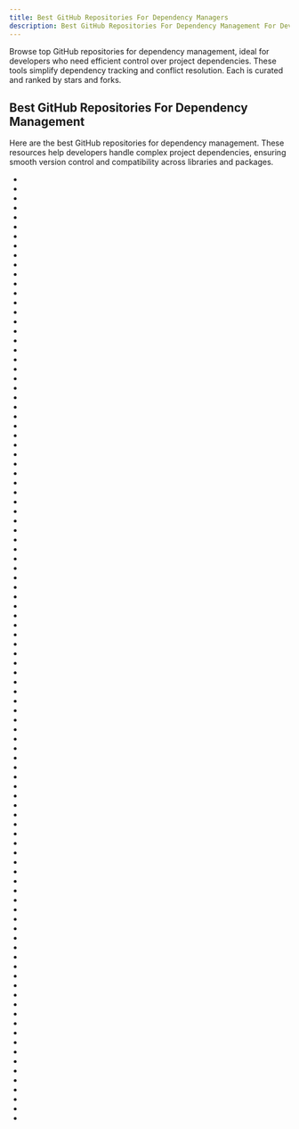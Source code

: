 ```yaml
---
title: Best GitHub Repositories For Dependency Managers
description: Best GitHub Repositories For Dependency Management For Developer Utilities. Our Repos List Are Curated Then Ranked By Stars And Forks.
---
```


Browse top GitHub repositories for dependency management, ideal for developers who need efficient control over project dependencies. These tools simplify dependency tracking and conflict resolution. Each is curated and ranked by stars and forks.

## Best GitHub Repositories For Dependency Management

Here are the best GitHub repositories for dependency management. These resources help developers handle complex project dependencies, ensuring smooth version control and compatibility across libraries and packages.

- <Badge owner="composer" repoName="composer" stars="https://img.shields.io/github/stars/composer/composer?style=flat&logoSize=auto" forks="https://img.shields.io/github/forks/composer/composer?style=flat&logoSize=auto"/>
- <Badge owner="Carthage" repoName="Carthage" stars="https://img.shields.io/github/stars/Carthage/Carthage?style=flat&logoSize=auto" forks="https://img.shields.io/github/forks/Carthage/Carthage?style=flat&logoSize=auto"/>
- <Badge owner="CocoaPods" repoName="CocoaPods" stars="https://img.shields.io/github/stars/CocoaPods/CocoaPods?style=flat&logoSize=auto" forks="https://img.shields.io/github/forks/CocoaPods/CocoaPods?style=flat&logoSize=auto"/>
- <Badge owner="pdm-project" repoName="pdm" stars="https://img.shields.io/github/stars/pdm-project/pdm?style=flat&logoSize=auto" forks="https://img.shields.io/github/forks/pdm-project/pdm?style=flat&logoSize=auto"/>
- <Badge owner="wbthomason" repoName="packer.nvim" stars="https://img.shields.io/github/stars/wbthomason/packer.nvim?style=flat&logoSize=auto" forks="https://img.shields.io/github/forks/wbthomason/packer.nvim?style=flat&logoSize=auto"/>
- <Badge owner="nextapps-de" repoName="winbox" stars="https://img.shields.io/github/stars/nextapps-de/winbox?style=flat&logoSize=auto" forks="https://img.shields.io/github/forks/nextapps-de/winbox?style=flat&logoSize=auto"/>
- <Badge owner="cpm-cmake" repoName="CPM.cmake" stars="https://img.shields.io/github/stars/cpm-cmake/CPM.cmake?style=flat&logoSize=auto" forks="https://img.shields.io/github/forks/cpm-cmake/CPM.cmake?style=flat&logoSize=auto"/>
- <Badge owner="glasskube" repoName="glasskube" stars="https://img.shields.io/github/stars/glasskube/glasskube?style=flat&logoSize=auto" forks="https://img.shields.io/github/forks/glasskube/glasskube?style=flat&logoSize=auto"/>
- <Badge owner="ded" repoName="script.js" stars="https://img.shields.io/github/stars/ded/script.js?style=flat&logoSize=auto" forks="https://img.shields.io/github/forks/ded/script.js?style=flat&logoSize=auto"/>
- <Badge owner="kubetail-org" repoName="loadjs" stars="https://img.shields.io/github/stars/kubetail-org/loadjs?style=flat&logoSize=auto" forks="https://img.shields.io/github/forks/kubetail-org/loadjs?style=flat&logoSize=auto"/>
- <Badge owner="nodejs" repoName="corepack" stars="https://img.shields.io/github/stars/nodejs/corepack?style=flat&logoSize=auto" forks="https://img.shields.io/github/forks/nodejs/corepack?style=flat&logoSize=auto"/>
- <Badge owner="fsprojects" repoName="Paket" stars="https://img.shields.io/github/stars/fsprojects/Paket?style=flat&logoSize=auto" forks="https://img.shields.io/github/forks/fsprojects/Paket?style=flat&logoSize=auto"/>
- <Badge owner="tighten" repoName="takeout" stars="https://img.shields.io/github/stars/tighten/takeout?style=flat&logoSize=auto" forks="https://img.shields.io/github/forks/tighten/takeout?style=flat&logoSize=auto"/>
- <Badge owner="pote" repoName="gpm" stars="https://img.shields.io/github/stars/pote/gpm?style=flat&logoSize=auto" forks="https://img.shields.io/github/forks/pote/gpm?style=flat&logoSize=auto"/>
- <Badge owner="fxpio" repoName="composer-asset-plugin" stars="https://img.shields.io/github/stars/fxpio/composer-asset-plugin?style=flat&logoSize=auto" forks="https://img.shields.io/github/forks/fxpio/composer-asset-plugin?style=flat&logoSize=auto"/>
- <Badge owner="churchers" repoName="vm-bhyve" stars="https://img.shields.io/github/stars/churchers/vm-bhyve?style=flat&logoSize=auto" forks="https://img.shields.io/github/forks/churchers/vm-bhyve?style=flat&logoSize=auto"/>
- <Badge owner="vtourraine" repoName="AcknowList" stars="https://img.shields.io/github/stars/vtourraine/AcknowList?style=flat&logoSize=auto" forks="https://img.shields.io/github/forks/vtourraine/AcknowList?style=flat&logoSize=auto"/>
- <Badge owner="petejkim" repoName="goop" stars="https://img.shields.io/github/stars/petejkim/goop?style=flat&logoSize=auto" forks="https://img.shields.io/github/forks/petejkim/goop?style=flat&logoSize=auto"/>
- <Badge owner="crystal-lang" repoName="shards" stars="https://img.shields.io/github/stars/crystal-lang/shards?style=flat&logoSize=auto" forks="https://img.shields.io/github/forks/crystal-lang/shards?style=flat&logoSize=auto"/>
- <Badge owner="mathuo" repoName="dockview" stars="https://img.shields.io/github/stars/mathuo/dockview?style=flat&logoSize=auto" forks="https://img.shields.io/github/forks/mathuo/dockview?style=flat&logoSize=auto"/>
- <Badge owner="modesttree" repoName="Projeny" stars="https://img.shields.io/github/stars/modesttree/Projeny?style=flat&logoSize=auto" forks="https://img.shields.io/github/forks/modesttree/Projeny?style=flat&logoSize=auto"/>
- <Badge owner="JamitLabs" repoName="Accio" stars="https://img.shields.io/github/stars/JamitLabs/Accio?style=flat&logoSize=auto" forks="https://img.shields.io/github/forks/JamitLabs/Accio?style=flat&logoSize=auto"/>
- <Badge owner="MarcWeber" repoName="vim-addon-manager" stars="https://img.shields.io/github/stars/MarcWeber/vim-addon-manager?style=flat&logoSize=auto" forks="https://img.shields.io/github/forks/MarcWeber/vim-addon-manager?style=flat&logoSize=auto"/>
- <Badge owner="mattnite" repoName="gyro" stars="https://img.shields.io/github/stars/mattnite/gyro?style=flat&logoSize=auto" forks="https://img.shields.io/github/forks/mattnite/gyro?style=flat&logoSize=auto"/>
- <Badge owner="CycloneDX" repoName="cdxgen" stars="https://img.shields.io/github/stars/CycloneDX/cdxgen?style=flat&logoSize=auto" forks="https://img.shields.io/github/forks/CycloneDX/cdxgen?style=flat&logoSize=auto"/>
- <Badge owner="HashLoad" repoName="boss" stars="https://img.shields.io/github/stars/HashLoad/boss?style=flat&logoSize=auto" forks="https://img.shields.io/github/forks/HashLoad/boss?style=flat&logoSize=auto"/>
- <Badge owner="iqiyi" repoName="TaskManager" stars="https://img.shields.io/github/stars/iqiyi/TaskManager?style=flat&logoSize=auto" forks="https://img.shields.io/github/forks/iqiyi/TaskManager?style=flat&logoSize=auto"/>
- <Badge owner="biicode" repoName="biicode" stars="https://img.shields.io/github/stars/biicode/biicode?style=flat&logoSize=auto" forks="https://img.shields.io/github/forks/biicode/biicode?style=flat&logoSize=auto"/>
- <Badge owner="mudler" repoName="luet" stars="https://img.shields.io/github/stars/mudler/luet?style=flat&logoSize=auto" forks="https://img.shields.io/github/forks/mudler/luet?style=flat&logoSize=auto"/>
- <Badge owner="mob-sakai" repoName="GitDependencyResolverForUnity" stars="https://img.shields.io/github/stars/mob-sakai/GitDependencyResolverForUnity?style=flat&logoSize=auto" forks="https://img.shields.io/github/forks/mob-sakai/GitDependencyResolverForUnity?style=flat&logoSize=auto"/>
- <Badge owner="VividCortex" repoName="johnny-deps" stars="https://img.shields.io/github/stars/VividCortex/johnny-deps?style=flat&logoSize=auto" forks="https://img.shields.io/github/forks/VividCortex/johnny-deps?style=flat&logoSize=auto"/>
- <Badge owner="jacebrowning" repoName="gitman" stars="https://img.shields.io/github/stars/jacebrowning/gitman?style=flat&logoSize=auto" forks="https://img.shields.io/github/forks/jacebrowning/gitman?style=flat&logoSize=auto"/>
- <Badge owner="opensourcecorp" repoName="vdm" stars="https://img.shields.io/github/stars/opensourcecorp/vdm?style=flat&logoSize=auto" forks="https://img.shields.io/github/forks/opensourcecorp/vdm?style=flat&logoSize=auto"/>
- <Badge owner="ponylang" repoName="corral" stars="https://img.shields.io/github/stars/ponylang/corral?style=flat&logoSize=auto" forks="https://img.shields.io/github/forks/ponylang/corral?style=flat&logoSize=auto"/>
- <Badge owner="geerlingguy" repoName="ansible-role-composer" stars="https://img.shields.io/github/stars/geerlingguy/ansible-role-composer?style=flat&logoSize=auto" forks="https://img.shields.io/github/forks/geerlingguy/ansible-role-composer?style=flat&logoSize=auto"/>
- <Badge owner="justingit" repoName="dada-mail" stars="https://img.shields.io/github/stars/justingit/dada-mail?style=flat&logoSize=auto" forks="https://img.shields.io/github/forks/justingit/dada-mail?style=flat&logoSize=auto"/>
- <Badge owner="craigmbooth" repoName="nix-visualize" stars="https://img.shields.io/github/stars/craigmbooth/nix-visualize?style=flat&logoSize=auto" forks="https://img.shields.io/github/forks/craigmbooth/nix-visualize?style=flat&logoSize=auto"/>
- <Badge owner="Jahans3" repoName="use-simple-state" stars="https://img.shields.io/github/stars/Jahans3/use-simple-state?style=flat&logoSize=auto" forks="https://img.shields.io/github/forks/Jahans3/use-simple-state?style=flat&logoSize=auto"/>
- <Badge owner="Conche" repoName="Conche" stars="https://img.shields.io/github/stars/Conche/Conche?style=flat&logoSize=auto" forks="https://img.shields.io/github/forks/Conche/Conche?style=flat&logoSize=auto"/>
- <Badge owner="mattjennings" repoName="svelte-modals" stars="https://img.shields.io/github/stars/mattjennings/svelte-modals?style=flat&logoSize=auto" forks="https://img.shields.io/github/forks/mattjennings/svelte-modals?style=flat&logoSize=auto"/>
- <Badge owner="muicss" repoName="johnnydepp" stars="https://img.shields.io/github/stars/muicss/johnnydepp?style=flat&logoSize=auto" forks="https://img.shields.io/github/forks/muicss/johnnydepp?style=flat&logoSize=auto"/>
- <Badge owner="composer" repoName="windows-setup" stars="https://img.shields.io/github/stars/composer/windows-setup?style=flat&logoSize=auto" forks="https://img.shields.io/github/forks/composer/windows-setup?style=flat&logoSize=auto"/>
- <Badge owner="ponylang" repoName="pony-stable" stars="https://img.shields.io/github/stars/ponylang/pony-stable?style=flat&logoSize=auto" forks="https://img.shields.io/github/forks/ponylang/pony-stable?style=flat&logoSize=auto"/>
- <Badge owner="joshchngs" repoName="swift-package-manager-ios" stars="https://img.shields.io/github/stars/joshchngs/swift-package-manager-ios?style=flat&logoSize=auto" forks="https://img.shields.io/github/forks/joshchngs/swift-package-manager-ios?style=flat&logoSize=auto"/>
- <Badge owner="YunYouJun" repoName="nnrm" stars="https://img.shields.io/github/stars/YunYouJun/nnrm?style=flat&logoSize=auto" forks="https://img.shields.io/github/forks/YunYouJun/nnrm?style=flat&logoSize=auto"/>
- <Badge owner="ArbiterLib" repoName="Arbiter" stars="https://img.shields.io/github/stars/ArbiterLib/Arbiter?style=flat&logoSize=auto" forks="https://img.shields.io/github/forks/ArbiterLib/Arbiter?style=flat&logoSize=auto"/>
- <Badge owner="Sfedfcv" repoName="redesigned-pancake" stars="https://img.shields.io/github/stars/Sfedfcv/redesigned-pancake?style=flat&logoSize=auto" forks="https://img.shields.io/github/forks/Sfedfcv/redesigned-pancake?style=flat&logoSize=auto"/>
- <Badge owner="gobwas" repoName="dm.js" stars="https://img.shields.io/github/stars/gobwas/dm.js?style=flat&logoSize=auto" forks="https://img.shields.io/github/forks/gobwas/dm.js?style=flat&logoSize=auto"/>
- <Badge owner="fhsinchy" repoName="tent" stars="https://img.shields.io/github/stars/fhsinchy/tent?style=flat&logoSize=auto" forks="https://img.shields.io/github/forks/fhsinchy/tent?style=flat&logoSize=auto"/>
- <Badge owner="egoist" repoName="doko" stars="https://img.shields.io/github/stars/egoist/doko?style=flat&logoSize=auto" forks="https://img.shields.io/github/forks/egoist/doko?style=flat&logoSize=auto"/>
- <Badge owner="willeccles" repoName="cfm" stars="https://img.shields.io/github/stars/willeccles/cfm?style=flat&logoSize=auto" forks="https://img.shields.io/github/forks/willeccles/cfm?style=flat&logoSize=auto"/>
- <Badge owner="nsoperations" repoName="Carthage" stars="https://img.shields.io/github/stars/nsoperations/Carthage?style=flat&logoSize=auto" forks="https://img.shields.io/github/forks/nsoperations/Carthage?style=flat&logoSize=auto"/>
- <Badge owner="sol" repoName="tinc" stars="https://img.shields.io/github/stars/sol/tinc?style=flat&logoSize=auto" forks="https://img.shields.io/github/forks/sol/tinc?style=flat&logoSize=auto"/>
- <Badge owner="google" repoName="cdep" stars="https://img.shields.io/github/stars/google/cdep?style=flat&logoSize=auto" forks="https://img.shields.io/github/forks/google/cdep?style=flat&logoSize=auto"/>
- <Badge owner="ahmadawais" repoName="gatsby-package-manager" stars="https://img.shields.io/github/stars/ahmadawais/gatsby-package-manager?style=flat&logoSize=auto" forks="https://img.shields.io/github/forks/ahmadawais/gatsby-package-manager?style=flat&logoSize=auto"/>
- <Badge owner="ros-infrastructure" repoName="rosdep" stars="https://img.shields.io/github/stars/ros-infrastructure/rosdep?style=flat&logoSize=auto" forks="https://img.shields.io/github/forks/ros-infrastructure/rosdep?style=flat&logoSize=auto"/>
- <Badge owner="cisco" repoName="lal-build-manager" stars="https://img.shields.io/github/stars/cisco/lal-build-manager?style=flat&logoSize=auto" forks="https://img.shields.io/github/forks/cisco/lal-build-manager?style=flat&logoSize=auto"/>
- <Badge owner="sparrc" repoName="gdm" stars="https://img.shields.io/github/stars/sparrc/gdm?style=flat&logoSize=auto" forks="https://img.shields.io/github/forks/sparrc/gdm?style=flat&logoSize=auto"/>
- <Badge owner="CGamesPlay" repoName="dfm" stars="https://img.shields.io/github/stars/CGamesPlay/dfm?style=flat&logoSize=auto" forks="https://img.shields.io/github/forks/CGamesPlay/dfm?style=flat&logoSize=auto"/>
- <Badge owner="Futureblur" repoName="magnet" stars="https://img.shields.io/github/stars/Futureblur/magnet?style=flat&logoSize=auto" forks="https://img.shields.io/github/forks/Futureblur/magnet?style=flat&logoSize=auto"/>
- <Badge owner="mediocregopher" repoName="goat" stars="https://img.shields.io/github/stars/mediocregopher/goat?style=flat&logoSize=auto" forks="https://img.shields.io/github/forks/mediocregopher/goat?style=flat&logoSize=auto"/>
- <Badge owner="k-nasa" repoName="gid" stars="https://img.shields.io/github/stars/k-nasa/gid?style=flat&logoSize=auto" forks="https://img.shields.io/github/forks/k-nasa/gid?style=flat&logoSize=auto"/>
- <Badge owner="kaelzhang" repoName="neuron.js" stars="https://img.shields.io/github/stars/kaelzhang/neuron.js?style=flat&logoSize=auto" forks="https://img.shields.io/github/forks/kaelzhang/neuron.js?style=flat&logoSize=auto"/>
- <Badge owner="corporateshark" repoName="bootstrapping" stars="https://img.shields.io/github/stars/corporateshark/bootstrapping?style=flat&logoSize=auto" forks="https://img.shields.io/github/forks/corporateshark/bootstrapping?style=flat&logoSize=auto"/>
- <Badge owner="henryruhs" repoName="handpick" stars="https://img.shields.io/github/stars/henryruhs/handpick?style=flat&logoSize=auto" forks="https://img.shields.io/github/forks/henryruhs/handpick?style=flat&logoSize=auto"/>
- <Badge owner="globocom" repoName="nautilus.js" stars="https://img.shields.io/github/stars/globocom/nautilus.js?style=flat&logoSize=auto" forks="https://img.shields.io/github/forks/globocom/nautilus.js?style=flat&logoSize=auto"/>
- <Badge owner="bytecodealliance" repoName="wit-deps" stars="https://img.shields.io/github/stars/bytecodealliance/wit-deps?style=flat&logoSize=auto" forks="https://img.shields.io/github/forks/bytecodealliance/wit-deps?style=flat&logoSize=auto"/>
- <Badge owner="Ryu0118" repoName="swift-dependencies-graph" stars="https://img.shields.io/github/stars/Ryu0118/swift-dependencies-graph?style=flat&logoSize=auto" forks="https://img.shields.io/github/forks/Ryu0118/swift-dependencies-graph?style=flat&logoSize=auto"/>
- <Badge owner="HashLoad" repoName="boss-ide" stars="https://img.shields.io/github/stars/HashLoad/boss-ide?style=flat&logoSize=auto" forks="https://img.shields.io/github/forks/HashLoad/boss-ide?style=flat&logoSize=auto"/>
- <Badge owner="evandcoleman" repoName="Scipio" stars="https://img.shields.io/github/stars/evandcoleman/Scipio?style=flat&logoSize=auto" forks="https://img.shields.io/github/forks/evandcoleman/Scipio?style=flat&logoSize=auto"/>
- <Badge owner="pulse00" repoName="Composer-Eclipse-Plugin" stars="https://img.shields.io/github/stars/pulse00/Composer-Eclipse-Plugin?style=flat&logoSize=auto" forks="https://img.shields.io/github/forks/pulse00/Composer-Eclipse-Plugin?style=flat&logoSize=auto"/>
- <Badge owner="jozanza" repoName="p8" stars="https://img.shields.io/github/stars/jozanza/p8?style=flat&logoSize=auto" forks="https://img.shields.io/github/forks/jozanza/p8?style=flat&logoSize=auto"/>
- <Badge owner="lucachr" repoName="nitrogen" stars="https://img.shields.io/github/stars/lucachr/nitrogen?style=flat&logoSize=auto" forks="https://img.shields.io/github/forks/lucachr/nitrogen?style=flat&logoSize=auto"/>
- <Badge owner="wooga" repoName="Paket.Unity3D" stars="https://img.shields.io/github/stars/wooga/Paket.Unity3D?style=flat&logoSize=auto" forks="https://img.shields.io/github/forks/wooga/Paket.Unity3D?style=flat&logoSize=auto"/>
- <Badge owner="Ezike" repoName="MyWeather" stars="https://img.shields.io/github/stars/Ezike/MyWeather?style=flat&logoSize=auto" forks="https://img.shields.io/github/forks/Ezike/MyWeather?style=flat&logoSize=auto"/>
- <Badge owner="aanari" repoName="pg-materialize" stars="https://img.shields.io/github/stars/aanari/pg-materialize?style=flat&logoSize=auto" forks="https://img.shields.io/github/forks/aanari/pg-materialize?style=flat&logoSize=auto"/>
- <Badge owner="mjanssen" repoName="aural" stars="https://img.shields.io/github/stars/mjanssen/aural?style=flat&logoSize=auto" forks="https://img.shields.io/github/forks/mjanssen/aural?style=flat&logoSize=auto"/>
- <Badge owner="mulle-nat-stash" repoName="mulle-bootstrap" stars="https://img.shields.io/github/stars/mulle-nat-stash/mulle-bootstrap?style=flat&logoSize=auto" forks="https://img.shields.io/github/forks/mulle-nat-stash/mulle-bootstrap?style=flat&logoSize=auto"/>
- <Badge owner="Omico" repoName="Gradm" stars="https://img.shields.io/github/stars/Omico/Gradm?style=flat&logoSize=auto" forks="https://img.shields.io/github/forks/Omico/Gradm?style=flat&logoSize=auto"/>
- <Badge owner="azu" repoName="OperationPromise" stars="https://img.shields.io/github/stars/azu/OperationPromise?style=flat&logoSize=auto" forks="https://img.shields.io/github/forks/azu/OperationPromise?style=flat&logoSize=auto"/>
- <Badge owner="mrbar42" repoName="node-graceful" stars="https://img.shields.io/github/stars/mrbar42/node-graceful?style=flat&logoSize=auto" forks="https://img.shields.io/github/forks/mrbar42/node-graceful?style=flat&logoSize=auto"/>
- <Badge owner="keilerkonzept" repoName="aws-secretsmanager-files" stars="https://img.shields.io/github/stars/keilerkonzept/aws-secretsmanager-files?style=flat&logoSize=auto" forks="https://img.shields.io/github/forks/keilerkonzept/aws-secretsmanager-files?style=flat&logoSize=auto"/>
- <Badge owner="appetizermonster" repoName="unity-packman" stars="https://img.shields.io/github/stars/appetizermonster/unity-packman?style=flat&logoSize=auto" forks="https://img.shields.io/github/forks/appetizermonster/unity-packman?style=flat&logoSize=auto"/>
- <Badge owner="jhudson8" repoName="react-mixin-manager" stars="https://img.shields.io/github/stars/jhudson8/react-mixin-manager?style=flat&logoSize=auto" forks="https://img.shields.io/github/forks/jhudson8/react-mixin-manager?style=flat&logoSize=auto"/>
- <Badge owner="ccup" repoName="conan-docs-zh" stars="https://img.shields.io/github/stars/ccup/conan-docs-zh?style=flat&logoSize=auto" forks="https://img.shields.io/github/forks/ccup/conan-docs-zh?style=flat&logoSize=auto"/>
- <Badge owner="vovacodes" repoName="find-duplicate-dependencies" stars="https://img.shields.io/github/stars/vovacodes/find-duplicate-dependencies?style=flat&logoSize=auto" forks="https://img.shields.io/github/forks/vovacodes/find-duplicate-dependencies?style=flat&logoSize=auto"/>
- <Badge owner="vinhnx" repoName="vintage" stars="https://img.shields.io/github/stars/vinhnx/vintage?style=flat&logoSize=auto" forks="https://img.shields.io/github/forks/vinhnx/vintage?style=flat&logoSize=auto"/>
- <Badge owner="asvd" repoName="helios-kernel" stars="https://img.shields.io/github/stars/asvd/helios-kernel?style=flat&logoSize=auto" forks="https://img.shields.io/github/forks/asvd/helios-kernel?style=flat&logoSize=auto"/>
- <Badge owner="moonlibs" repoName="tarantoolapp" stars="https://img.shields.io/github/stars/moonlibs/tarantoolapp?style=flat&logoSize=auto" forks="https://img.shields.io/github/forks/moonlibs/tarantoolapp?style=flat&logoSize=auto"/>
- <Badge owner="cesarferreira" repoName="flutter-architecture-example" stars="https://img.shields.io/github/stars/cesarferreira/flutter-architecture-example?style=flat&logoSize=auto" forks="https://img.shields.io/github/forks/cesarferreira/flutter-architecture-example?style=flat&logoSize=auto"/>
- <Badge owner="ToBinio" repoName="cargo-features-manager" stars="https://img.shields.io/github/stars/ToBinio/cargo-features-manager?style=flat&logoSize=auto" forks="https://img.shields.io/github/forks/ToBinio/cargo-features-manager?style=flat&logoSize=auto"/>
- <Badge owner="olegtarasov" repoName="NativeLibraryManager" stars="https://img.shields.io/github/stars/olegtarasov/NativeLibraryManager?style=flat&logoSize=auto" forks="https://img.shields.io/github/forks/olegtarasov/NativeLibraryManager?style=flat&logoSize=auto"/>
- <Badge owner="kigster" repoName="arli" stars="https://img.shields.io/github/stars/kigster/arli?style=flat&logoSize=auto" forks="https://img.shields.io/github/forks/kigster/arli?style=flat&logoSize=auto"/>
- <Badge owner="agrinko" repoName="js-undo-manager" stars="https://img.shields.io/github/stars/agrinko/js-undo-manager?style=flat&logoSize=auto" forks="https://img.shields.io/github/forks/agrinko/js-undo-manager?style=flat&logoSize=auto"/>
- <Badge owner="planttheidea" repoName="waddup" stars="https://img.shields.io/github/stars/planttheidea/waddup?style=flat&logoSize=auto" forks="https://img.shields.io/github/forks/planttheidea/waddup?style=flat&logoSize=auto"/>
- <Badge owner="zefiros-software" repoName="ZPM" stars="https://img.shields.io/github/stars/zefiros-software/ZPM?style=flat&logoSize=auto" forks="https://img.shields.io/github/forks/zefiros-software/ZPM?style=flat&logoSize=auto"/>
- <Badge owner="TeamKun" repoName="TeamKUNPluginManager" stars="https://img.shields.io/github/stars/TeamKun/TeamKUNPluginManager?style=flat&logoSize=auto" forks="https://img.shields.io/github/forks/TeamKun/TeamKUNPluginManager?style=flat&logoSize=auto"/>
- <Badge owner="build2" repoName="bdep" stars="https://img.shields.io/github/stars/build2/bdep?style=flat&logoSize=auto" forks="https://img.shields.io/github/forks/build2/bdep?style=flat&logoSize=auto"/>
- <Badge owner="sandolkakos" repoName="unity-package-manager-utilities" stars="https://img.shields.io/github/stars/sandolkakos/unity-package-manager-utilities?style=flat&logoSize=auto" forks="https://img.shields.io/github/forks/sandolkakos/unity-package-manager-utilities?style=flat&logoSize=auto"/>
- <Badge owner="tPl0ch" repoName="puppet-composer" stars="https://img.shields.io/github/stars/tPl0ch/puppet-composer?style=flat&logoSize=auto" forks="https://img.shields.io/github/forks/tPl0ch/puppet-composer?style=flat&logoSize=auto"/>
